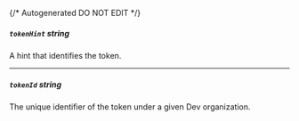{/* Autogenerated DO NOT EDIT  */}
##### `tokenHint` _string_
A hint that identifies the token.

---
##### `tokenId` _string_
The unique identifier of the token under a given Dev organization.



